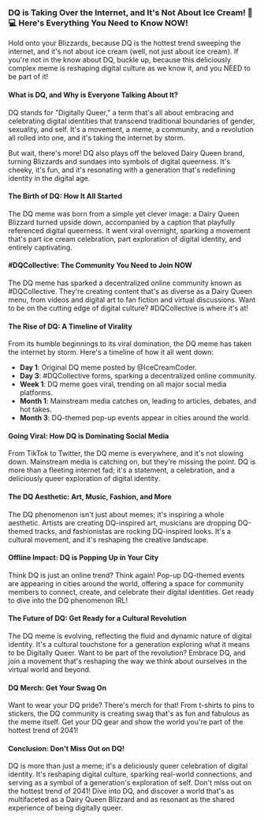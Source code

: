 ### DQ is Taking Over the Internet, and It's Not About Ice Cream! 🍦💻 Here's Everything You Need to Know NOW!
Hold onto your Blizzards, because DQ is the hottest trend sweeping the internet, and it's not about ice cream (well, not just about ice cream). If you're not in the know about DQ, buckle up, because this deliciously complex meme is reshaping digital culture as we know it, and you NEED to be part of it!

#### What is DQ, and Why is Everyone Talking About It?
DQ stands for "Digitally Queer," a term that's all about embracing and celebrating digital identities that transcend traditional boundaries of gender, sexuality, and self. It's a movement, a meme, a community, and a revolution all rolled into one, and it's taking the internet by storm.

But wait, there's more! DQ also plays off the beloved Dairy Queen brand, turning Blizzards and sundaes into symbols of digital queerness. It's cheeky, it's fun, and it's resonating with a generation that's redefining identity in the digital age.

#### The Birth of DQ: How It All Started
The DQ meme was born from a simple yet clever image: a Dairy Queen Blizzard turned upside down, accompanied by a caption that playfully referenced digital queerness. It went viral overnight, sparking a movement that's part ice cream celebration, part exploration of digital identity, and entirely captivating.

#### #DQCollective: The Community You Need to Join NOW
The DQ meme has sparked a decentralized online community known as #DQCollective. They're creating content that's as diverse as a Dairy Queen menu, from videos and digital art to fan fiction and virtual discussions. Want to be on the cutting edge of digital culture? #DQCollective is where it's at!

#### The Rise of DQ: A Timeline of Virality
From its humble beginnings to its viral domination, the DQ meme has taken the internet by storm. Here's a timeline of how it all went down:

* **Day 1**: Original DQ meme posted by @IceCreamCoder.
* **Day 3**: #DQCollective forms, sparking a decentralized online community.
* **Week 1**: DQ meme goes viral, trending on all major social media platforms.
* **Month 1**: Mainstream media catches on, leading to articles, debates, and hot takes.
* **Month 3**: DQ-themed pop-up events appear in cities around the world.

#### Going Viral: How DQ is Dominating Social Media
From TikTok to Twitter, the DQ meme is everywhere, and it's not slowing down. Mainstream media is catching on, but they're missing the point. DQ is more than a fleeting internet fad; it's a statement, a celebration, and a deliciously queer exploration of digital identity.

#### The DQ Aesthetic: Art, Music, Fashion, and More
The DQ phenomenon isn't just about memes; it's inspiring a whole aesthetic. Artists are creating DQ-inspired art, musicians are dropping DQ-themed tracks, and fashionistas are rocking DQ-inspired looks. It's a cultural movement, and it's reshaping the creative landscape.

#### Offline Impact: DQ is Popping Up in Your City
Think DQ is just an online trend? Think again! Pop-up DQ-themed events are appearing in cities around the world, offering a space for community members to connect, create, and celebrate their digital identities. Get ready to dive into the DQ phenomenon IRL!

#### The Future of DQ: Get Ready for a Cultural Revolution
The DQ meme is evolving, reflecting the fluid and dynamic nature of digital identity. It's a cultural touchstone for a generation exploring what it means to be Digitally Queer. Want to be part of the revolution? Embrace DQ, and join a movement that's reshaping the way we think about ourselves in the virtual world and beyond.

#### DQ Merch: Get Your Swag On
Want to wear your DQ pride? There's merch for that! From t-shirts to pins to stickers, the DQ community is creating swag that's as fun and fabulous as the meme itself. Get your DQ gear and show the world you're part of the hottest trend of 2041!

#### Conclusion: Don't Miss Out on DQ!
DQ is more than just a meme; it's a deliciously queer celebration of digital identity. It's reshaping digital culture, sparking real-world connections, and serving as a symbol of a generation's exploration of self. Don't miss out on the hottest trend of 2041! Dive into DQ, and discover a world that's as multifaceted as a Dairy Queen Blizzard and as resonant as the shared experience of being digitally queer.
